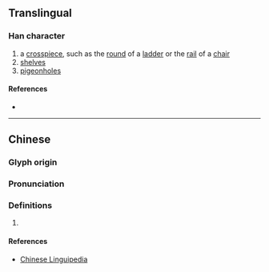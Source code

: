 {{character info}}
==Translingual==

===Han character===
{{Han char|rn=75|rad=木|as=20|sn=24|four=49931|canj=DFBF|ids=⿰木黨}}

# a [[crosspiece]], such as the [[round]] of a [[ladder]] or the [[rail]] of a [[chair]]
# [[shelves]]
# [[pigeonholes]]

====References====
* {{Han ref|kx=0564.040|dkj=15953|dj=0953.070|hdz=21325.120|uh=6B13|ud=27411|bh=F8AC|bd=63660}}

----

==Chinese==
{{zh-forms|s=𣗋}}

===Glyph origin===
{{Han etym}}

===Pronunciation===
{{zh-pron
|m=dǎng
|c=dong1,dong2
|mc=y
|oc=y
|ma=
|cat=n
}}

===Definitions===
{{zh-hanzi}}

# {{zh-alt-name|食茱萸}}

====References====
* [http://chinese-linguipedia.org/clk/search/%E6%AC%93/154283/307445 Chinese Linguipedia]